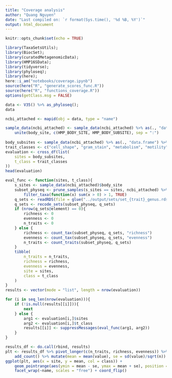 ```yaml
---
title: "Coverage analysis"
author: "Quang Nguyen"
date: "Last compiled on: `r format(Sys.time(), '%d %B, %Y')`"
output: html_document
---
```


```r
knitr::opts_chunk$set(echo = TRUE)
```

```r
library(TaxaSetsUtils);
library(BiocSet);
library(curatedMetagenomicData);
library(HMP16SData);
library(tidyverse);
library(phyloseq);
library(here);
here::i_am("notebooks/coverage.ipynb")
source(here("R", "generate_scores_func.R"))
source(here("R", "functions_coverage.R"))
options(getClass.msg = FALSE) 
```

```r
data <- V35() %>% as_phyloseq();
data
```

```r
ncbi_attached <- mapid(obj = data, type = "name") 
```


```r
sample_data(ncbi_attached) <- sample_data(ncbi_attached) %>% as(., "data.frame") %>% 
    unite(body_site, c(HMP_BODY_SITE, HMP_BODY_SUBSITE), sep = ":")
    
body_subsites <- sample_data(ncbi_attached) %>% as(., "data.frame") %>% pull(body_site) %>% unique()
trait_classes <- c("cell_shape", "gram_stain", "metabolism", "motility", "pathways", "sporulation", "substrate")
evaluation <- cross_df(list(
    sites = body_subsites, 
    t_class = trait_classes
))
head(evaluation)
```

```r
eval_func <- function(sites, t_class){
    s_sites <- sample_data(ncbi_attached)$body_site
    subset_physeq <- prune_samples(s_sites == sites, ncbi_attached) %>% 
        filter_taxa(function(x) sum(x > 0) > 1, TRUE)
    q_sets <- readRDS(file = glue("../output/sets/set_{trait}_genus.rds", trait = t_class))
    q_sets <- recode_sets(subset_physeq, q_sets)
    if (nrow(q_sets@element) == 0){
        richness <- 0
        evenness <- 0
        n_traits <- 0 
    } else {
        richness <- count_tax(subset_physeq, q_sets, "richness")
        evenness <- count_tax(subset_physeq, q_sets, "evenness")
        n_traits <- count_traits(subset_physeq, q_sets)
    }
    tibble(
        n_traits = n_traits,
        richness = richness,
        evenness = evenness, 
        site = sites, 
        class = t_class
    )
}
results <- vector(mode = "list", length = nrow(evaluation))
```


```r
for (i in seq_len(nrow(evaluation))){
    if (!is.null(results[[i]])){
        next 
    } else {
        arg1 <- evaluation[i,]$sites
        arg2 <- evaluation[i,]$t_class
        results[[i]] <- suppressMessages(eval_func(arg1, arg2))
    }
}
```


```r
results_df <- do.call(rbind, results)
plt <- results_df %>% pivot_longer(c(n_traits, richness, evenness)) %>% group_by(site, class, name) %>% 
    add_count() %>% mutate(mean = mean(value), se = sd(value)/sqrt(n))
ggplot(plt, aes(x = site, y = mean, col = class)) + 
    geom_pointrange(aes(ymin = mean - se, ymax = mean + se), position = position_dodge(width = 0.1)) +
    facet_wrap(~name, scales = "free") + coord_flip()
```





